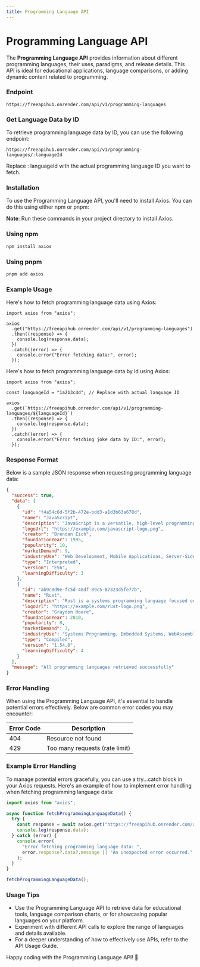 ```yaml
---
title: Programming Language API
---
```


#  Programming Language API

The **Programming Language API** provides information about different programming languages, their uses, paradigms, and release details. This API is ideal for educational applications, language comparisons, or adding dynamic content related to programming.

### Endpoint

```shell
https://freeapihub.onrender.com/api/v1/programming-languages
```

### Get Language Data by ID

To retrieve programming language data by ID, you can use the following endpoint:

```shell
https://freeapihub.onrender.com/api/v1/programming-languages/:languageId
```

Replace : languageId with the actual programming language ID you want to fetch.

### Installation

To use the Programming Language API, you'll need to install Axios. You can do this using either npm or pnpm:

**Note**: Run these commands in your project directory to install Axios.

### Using npm

```bash
npm install axios
```

### Using pnpm

```bash
pnpm add axios
```

### Example Usage

Here's how to fetch programming language data using Axios:

```tsx
import axios from "axios";

axios
  .get("https://freeapihub.onrender.com/api/v1/programming-languages")
  .then((response) => {
    console.log(response.data);
  })
  .catch((error) => {
    console.error("Error fetching data:", error);
  });
```

Here's how to fetch programming language data by id using Axios:

```tsx
import axios from "axios";

const languageId = "1a2b3c4d"; // Replace with actual language ID

axios
  .get(`https://freeapihub.onrender.com/api/v1/programming-languages/${languageId}`)
  .then((response) => {
    console.log(response.data);
  })
  .catch((error) => {
    console.error("Error fetching joke data by ID:", error);
  });
```

### Response Format

Below is a sample JSON response when requesting programming language data:

```json
{
  "success": true,
  "data": [
    {
      "id": "f4a54c6d-5f2b-472e-bdd3-a1d3b63a678d",
      "name": "JavaScript",
      "description": "JavaScript is a versatile, high-level programming language primarily used for web development.",
      "logoUrl": "https://example.com/javascript-logo.png",
      "creator": "Brendan Eich",
      "foundationYear": 1995,
      "popularity": 10,
      "marketDemand": 9,
      "industryUse": "Web Development, Mobile Applications, Server-Side Development",
      "type": "Interpreted",
      "version": "ES6",
      "learningDifficulty": 3
    },
    {
      "id": "ab9c8d9e-fc5d-48df-89c5-87323d5fe77b",
      "name": "Rust",
      "description": "Rust is a systems programming language focused on safety, speed, and concurrency.",
      "logoUrl": "https://example.com/rust-logo.png",
      "creator": "Graydon Hoare",
      "foundationYear": 2010,
      "popularity": 8,
      "marketDemand": 7,
      "industryUse": "Systems Programming, Embedded Systems, WebAssembly",
      "type": "Compiled",
      "version": "1.54.0",
      "learningDifficulty": 4
    }
  ],
  "message": "All programming languages retrieved successfully"
}
```

### Error Handling

When using the Programming Language API, it's essential to handle potential errors effectively. Below are common error codes you may encounter:

| Error Code | Description                    |
| ---------- | ------------------------------ |
| 404        | Resource not found             |
| 429        | Too many requests (rate limit) |

### Example Error Handling

To manage potential errors gracefully, you can use a try...catch block in your Axios requests. Here's an example of how to implement error handling when fetching programming language data:

```javascript
import axios from "axios";

async function fetchProgrammingLanguageData() {
  try {
    const response = await axios.get("https://freeapihub.onrender.com/api/v1/programming-languages");
    console.log(response.data);
  } catch (error) {
    console.error(
      "Error fetching programming language data: ",
      error.response?.data?.message || "An unexpected error occurred."
    );
  }
}

fetchProgrammingLanguageData();
```

### Usage Tips

- Use the Programming Language API to retrieve data for educational tools, language comparison charts, or for showcasing popular languages on your platform.
- Experiment with different API calls to explore the range of languages and details available.
- For a deeper understanding of how to effectively use APIs, refer to the API Usage Guide.

Happy coding with the Programming Language API! 🎉
